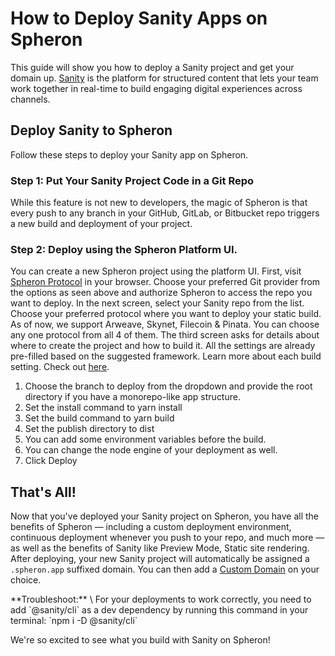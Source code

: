
# How to Deploy Sanity Apps on Spheron

This guide will show you how to deploy a Sanity project and get your domain up.
[Sanity](https://www.sanity.io/) is the platform for structured content that lets your team work together in real-time to build engaging digital experiences across channels.

## Deploy Sanity to Spheron

Follow these steps to deploy your Sanity app on Spheron.

### Step 1: Put Your Sanity Project Code in a Git Repo

While this feature is not new to developers, the magic of Spheron is that every push to any branch in your GitHub, GitLab, or Bitbucket repo triggers a new build and deployment of your project.

### Step 2: Deploy using the Spheron Platform UI.

You can create a new Spheron project using the platform UI. First, visit [Spheron Protocol](https://app.spheron.network/) in your browser.
Choose your preferred Git provider from the options as seen above and authorize Spheron to access the repo you want to deploy.
In the next screen, select your Sanity repo from the list.
Choose your preferred protocol where you want to deploy your static build. As of now, we support Arweave, Skynet, Filecoin & Pinata. You can choose any one protocol from all 4 of them.
The third screen asks for details about where to create the project and how to build it. All the settings are already pre-filled based on the suggested framework. Learn more about each build setting. Check out [here](https://docs.spheron.network/deployments/get-started#configuring-the-deployment).

1. Choose the branch to deploy from the dropdown and provide the root directory if you have a monorepo-like app structure.
2. Set the install command to yarn install
3. Set the build command to yarn build
4. Set the publish directory to dist
5. You can add some environment variables before the build.
6. You can change the node engine of your deployment as well.
7. Click Deploy

## That's All!

Now that you've deployed your Sanity project on Spheron, you have all the benefits of Spheron — including a custom deployment environment, continuous deployment whenever you push to your repo, and much more — as well as the benefits of Sanity like Preview Mode, Static site rendering.
After deploying, your new Sanity project will automatically be assigned a `.spheron.app` suffixed domain. You can then add a [Custom Domain](https://docs.spheron.network/domain-and-https/centralized-domain/attach-domain) on your choice.

<Callout>
  **Troubleshoot:** \
  For your deployments to work correctly, you need to add `@sanity/cli` as a dev dependency by running this command in your terminal: `npm i -D @sanity/cli`
</Callout>

We're so excited to see what you build with Sanity on Spheron!

<Navigation name="Deploy Sanity App" />

